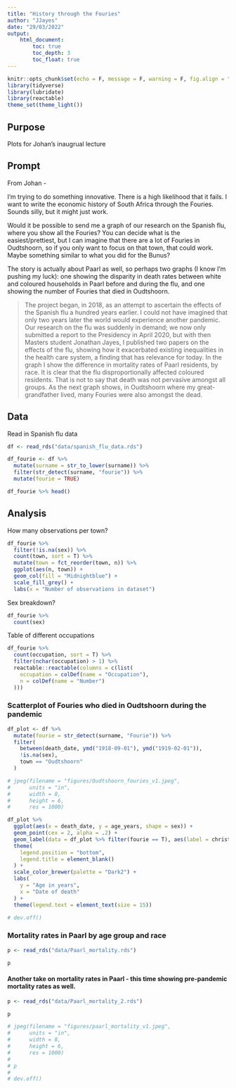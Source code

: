 ```yaml
---
title: "History through the Fouries"
author: "JJayes"
date: "29/03/2022"
output: 
    html_document:
        toc: true
        toc_depth: 3
        toc_float: true
---
```


```r
knitr::opts_chunk$set(echo = F, message = F, warning = F, fig.align = "center")
library(tidyverse)
library(lubridate)
library(reactable)
theme_set(theme_light())
```

## Purpose

Plots for Johan's inaugrual lecture

## Prompt

From Johan -

I’m trying to do something innovative. There is a high likelihood that it fails. I want to write the economic history of South Africa through the Fouries. Sounds silly, but it might just work. 

Would it be possible to send me a graph of our research on the Spanish flu, where you show all the Fouries? You can decide what is the easiest/prettiest, but I can imagine that there are a lot of Fouries in Oudtshoorn, so if you only want to focus on that town, that could work. Maybe something similar to what you did for the Bunus?

The story is actually about Paarl as well, so perhaps two graphs (I know I’m pushing my luck): one showing the disparity in death rates between white and coloured households in Paarl before and during the flu, and one showing the number of Fouries that died in Oudtshoorn.

<blockquote>

The project began, in 2018, as an attempt to ascertain the effects of the Spanish flu a hundred years earlier. I could not have imagined that only two years later the world would experience another pandemic. Our research on the flu was suddenly in demand; we now only submitted a report to the Presidency in April 2020, but with then Masters student Jonathan Jayes, I published two papers on the effects of the flu, showing how it exacerbated existing inequalities in the health care system, a finding that has relevance for today. In the graph I show the difference in mortality rates of Paarl residents, by race. It is clear that the flu disproportionally affected coloured residents. That is not to say that death was not pervasive amongst all groups. As the next graph shows, in Oudtshoorn where my great-grandfather lived, many Fouries were also amongst the dead.

</blockquote>

## Data

Read in Spanish flu data

```r
df <- read_rds("data/spanish_flu_data.rds")

df_fourie <- df %>%
  mutate(surname = str_to_lower(surname)) %>%
  filter(str_detect(surname, "fourie")) %>%
  mutate(fourie = TRUE)

df_fourie %>% head()
```

## Analysis

How many observations per town?

```r
df_fourie %>%
  filter(!is.na(sex)) %>%
  count(town, sort = T) %>%
  mutate(town = fct_reorder(town, n)) %>%
  ggplot(aes(n, town)) +
  geom_col(fill = "Midnightblue") +
  scale_fill_grey() +
  labs(x = "Number of observations in dataset")
```

Sex breakdown?

```r
df_fourie %>%
  count(sex)
```

Table of different occupations

```r
df_fourie %>%
  count(occupation, sort = T) %>%
  filter(nchar(occupation) > 1) %>%
  reactable::reactable(columns = c(list(
    occupation = colDef(name = "Occupation"),
    n = colDef(name = "Number")
  )))
```

### Scatterplot of Fouries who died in Oudtshoorn during the pandemic

```r
df_plot <- df %>%
  mutate(fourie = str_detect(surname, "Fourie")) %>%
  filter(
    between(death_date, ymd("1918-09-01"), ymd("1919-02-01")),
    !is.na(sex),
    town == "Oudtshoorn"
  )

# jpeg(filename = "figures/Oudtshoorn_fouries_v1.jpeg",
#      units = "in",
#      width = 8, 
#      height = 6,
#      res = 1000)

df_plot %>%
  ggplot(aes(x = death_date, y = age_years, shape = sex)) +
  geom_point(cex = 2, alpha = .2) +
  geom_label(data = df_plot %>% filter(fourie == T), aes(label = christian_names), show.legend = FALSE) +
  theme(
    legend.position = "bottom",
    legend.title = element_blank()
  ) +
  scale_color_brewer(palette = "Dark2") +
  labs(
    y = "Age in years",
    x = "Date of death"
  ) +
  theme(legend.text = element_text(size = 15))

# dev.off()
```

### Mortality rates in Paarl by age group and race

```r
p <- read_rds("data/Paarl_mortality.rds")

p
```

#### Another take on mortality rates in Paarl - this time showing pre-pandemic mortality rates as well. 

```r
p <- read_rds("data/Paarl_mortality_2.rds")

p

# jpeg(filename = "figures/paarl_mortality_v1.jpeg",
#      units = "in",
#      width = 8, 
#      height = 6,
#      res = 1000)
# 
# p
# 
# dev.off()
```

